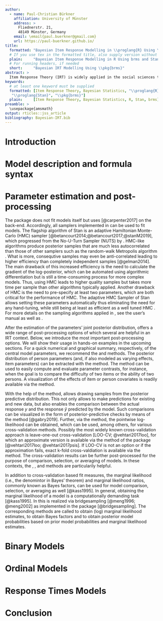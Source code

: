 ```yaml
---
author:
  - name: Paul-Christian Bürkner
    affiliation: University of Münster
    address: >
      Fliednerstr. 21,
      48149 Münster, Germany
    email: \email{paul.buerkner@gmail.com}
    url: https://paul-buerkner.github.io/
title:
  formatted: "Bayesian Item Response Modelling in \\proglang{R} Using \\pkg{brms} and \\proglang{Stan}"
  # If you use tex in the formatted title, also supply version without
  plain:     "Bayesian Item Response Modelling in R Using brms and Stan"
  # For running headers, if needed
  short:     "Bayesian IRT Modelling Using \\pkg{brms}"
abstract: >
  Item Response Theory (IRT) is widely applied in the social sciences to model persons’ responses on a set of items measuring one or more dimensions. While several R packages have been developed that implement IRT models, they are each limited to a few sub-classes of models. Unfortunately, model specification syntax and post-processing methods are rather inconsistent across packages making it hard for users to switch between models implemented in the different packages. Further, most implementations are frequentist while the availibility of Bayesian methods remains comparably limited. We demonstrate how to use the R package brms and Stan to specify and fit a wide range of Bayesian IRT models using well known multilevel formula syntax. Further, item and person parameters can be related in both a linear or non-linear manner. Discrete, ordinal, and continuous responses are supported. Common IRT model classes of the presented framework include 1PL and 2PL logistic models optionally also containing guessing parameters, graded response and partial credit ordinal models, as well as drift diffusion models of response times coupled with binary decisions. Posterior distributions of item and person parameters can be conveniently extracted and summarized. Model fit can be evaluated and compared using Bayes factors and approximate cross-validation procedures.
keywords:
  # at least one keyword must be supplied
  formatted: [Item Response Theory, Bayesian Statistics, "\\proglang{R}",
   "\\proglang{Stan}", "\\pkg{brms}"]
  plain:     [Item Response Theory, Bayesian Statistics, R, Stan, brms]
preamble: >
  \usepackage{amsmath}
output: rticles::jss_article
bibliography: Bayesian-IRT.bib
---
```


# Introduction

# Model description and formula syntax

# Parameter estimation and post-processing

The \pkg{brms} package does not fit models itself but uses \pkg{Stan} [@carpenter2017] on the
back-end. Accordingly, all samplers implemented in \pkg{Stan} can be used to fit
\pkg{brms} models. The flagship algorithm of Stan is an adaptive Hamiltonian
Monte-Carlo (HMC) sampler [@betancourt2014;@betancourt2017;@stanM2019], which 
progressed from the No-U-Turn Sampler
(NUTS) by \cite{hoffman2014}. HMC-like algorithms produce posterior samples that
are much less autocorrelated than those of other samplers such as the
random-walk Metropolis algorithm \citep{hoffman2014, creutz1988}. What is more,
consequtive samples may even be anti-correlated leading to higher efficiency than
completely independent samples [@gelman2014]. The main drawback of this increased
efficiency is the need to calculate the gradient of the log-posterior, which can
be automated using algorithmic differentiation \citep{griewank2008} but is still
a time-consuming process for more complex models. Thus, using HMC leads to
higher quality samples but takes more time per sample than other algorithms
typically applied. Another drawback of HMC is the need to pre-specify at least
two parameters, which are both critical for the performance of HMC. The adaptive
HMC Sampler of Stan allows setting these parameters automatically thus
eliminating the need for any hand-tuning, while still being at least as
efficient as a well tuned HMC \citep{hoffman2014}. For more details on the
sampling algorithms applied in \pkg{Stan}, see the \pkg{Stan} user's manual
\citep{stanM2019} as well as \cite{hoffman2014}.

After the estimation of the parameters' joint posterior distribution, \pkg{brms}
offers a wide range of post-processing options of which several are helpful in
an IRT context. Below, we introduce the most important post-processing options.
We will show their usage in hands-on examples in the upcoming sections. For a
quick numerical and graphical summary, respectively, of the central model
parameters, we recommend the \code{summary} and \code{plot} methods. The
posterior distribution of person parameters (and, if also modeled as varying
effects, item parameters) can be extracted with the \code{coef} method. The
\code{hypothesis} method can be used to easily compute and evaluate parameter
contrasts, for instance, when the goal is to compare the difficulty of two items
or the ability of two persons. A visualization of the effects of item or person
covariates is readily available via the \code{marginal_effects} method.

With the help of the \code{posterior_predict} method, \pkg{brms} allows drawing
samples from the posterior predictive distribution. This not only allows to make
predictions for existing and new data, but also enables the comparison between
the actual response $y$ and the response $\hat{y}$ predicted by the model. Such
comparisons can be visualized in the form of posterior-predictive checks by
means of the \code{pp_check} method [@gabry2019]. Further, via the
\code{log_lik} method, the pointwise log-likelihood can be obtained, which can
be used, among others, for various cross-validation methods. Possibly the most
widely known cross-validation approach is leave-one-out cross-validation
[LOO-CV; @vehtari2017loo], for which an approximate version is available via the
\code{loo} method of the \pkg{loo} package [@vehtari2017loo; @vehtari2017psis]. 
If LOO-CV is not an option or if the approximation fails, exact
k-fold cross-valdiation is available via the \code{kfold} method. The
cross-validation results can be further post-processed for the purpose of
comparison, selection, or averaging of models. In these contexts, the
\code{loo_compare}, \code{model_weights}, and \code{pp_average} methods are
particularily helpful.

In addition to cross-validation based fit measures, the marginal likelihood
(i.e., the denomintor in Bayes' theorem) and marginal likelihood ratios,
commonly known as Bayes factors, can be used for model comparison,
selection, or averaging as well [@kass1995]. In general, obtaining the marginal
likelihood of a model is a computationally demanding task [@kass1995]. In \pkg{brms}
this is realized via bridgesampling [@meng1996; @meng2002] as implemented in the
\pkg{bridgesampling} package [@bridgesampling]. The corresponding methods are called
\code{bridge_sampler} to obtain (log) marginal likelihood estimates,
\code{bayes_factor} to obtain Bayes factors and \code{post_prob} to obtain
posterior model probabilities based on prior model probabilities and marginal
likelihood estimates.

# Binary Models

# Ordinal Models

# Response Times Models


# Conclusion
